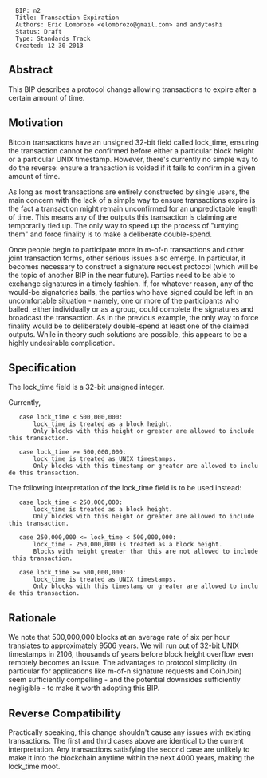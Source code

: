<pre>
  BIP: n2
  Title: Transaction Expiration
  Authors: Eric Lombrozo <elombrozo@gmail.com> and andytoshi
  Status: Draft
  Type: Standards Track
  Created: 12-30-2013
</pre>

==Abstract==

This BIP describes a protocol change allowing transactions to expire after a certain amount of time.

==Motivation==

Bitcoin transactions have an unsigned 32-bit field called lock_time, ensuring the transaction cannot be confirmed before either a particular block height or a particular UNIX timestamp. However, there's currently no simple way to do the reverse: ensure a transaction is voided if it fails to confirm in a given amount of time.

As long as most transactions are entirely constructed by single users, the main concern with the lack of a simple way to ensure transactions expire is the fact a transaction might remain unconfirmed for an unpredictable length of time. This means any of the outputs this transaction is claiming are temporarily tied up. The only way to speed up the process of "untying them" and force finality is to make a deliberate double-spend.

Once people begin to participate more in m-of-n transactions and other joint transaction forms, other serious issues also emerge. In particular, it becomes necessary to construct a signature request protocol (which will be the topic of another BIP in the near future). Parties need to be able to exchange signatures in a timely fashion. If, for whatever reason, any of the would-be signatories bails, the parties who have signed could be left in an uncomfortable situation - namely, one or more of the participants who bailed, either individually or as a group, could complete the signatures and broadcast the transaction. As in the previous example, the only way to force finality would be to deliberately double-spend at least one of the claimed outputs. While in theory such solutions are possible, this appears to be a highly undesirable complication.

==Specification==

The lock_time field is a 32-bit unsigned integer.

Currently,
    case lock_time < 500,000,000:
        lock_time is treated as a block height.
        Only blocks with this height or greater are allowed to include this transaction.

    case lock_time >= 500,000,000:
        lock_time is treated as UNIX timestamps.
        Only blocks with this timestamp or greater are allowed to include this transaction.

The following interpretation of the lock_time field is to be used instead:
    case lock_time < 250,000,000:
        lock_time is treated as a block height.
        Only blocks with this height or greater are allowed to include this transaction.

    case 250,000,000 <= lock_time < 500,000,000:
        lock_time - 250,000,000 is treated as a block height.
        Blocks with height greater than this are not allowed to include this transaction.

    case lock_time >= 500,000,000:
        lock_time is treated as UNIX timestamps.
        Only blocks with this timestamp or greater are allowed to include this transaction.

==Rationale==

We note that 500,000,000 blocks at an average rate of six per hour translates to approximately 9506 years. We will run out of 32-bit UNIX timestamps in 2106, thousands of years before block height overflow even remotely becomes an issue. The advantages to protocol simplicity (in particular for applications like m-of-n signature requests and CoinJoin) seem sufficiently compelling - and the potential downsides sufficiently negligible - to make it worth adopting this BIP.

==Reverse Compatibility==

Practically speaking, this change shouldn't cause any issues with existing transactions. The first and third cases above are identical to the current interpretation. Any transactions satisfying the second case are unlikely to make it into the blockchain anytime within the next 4000 years, making the lock_time moot.
